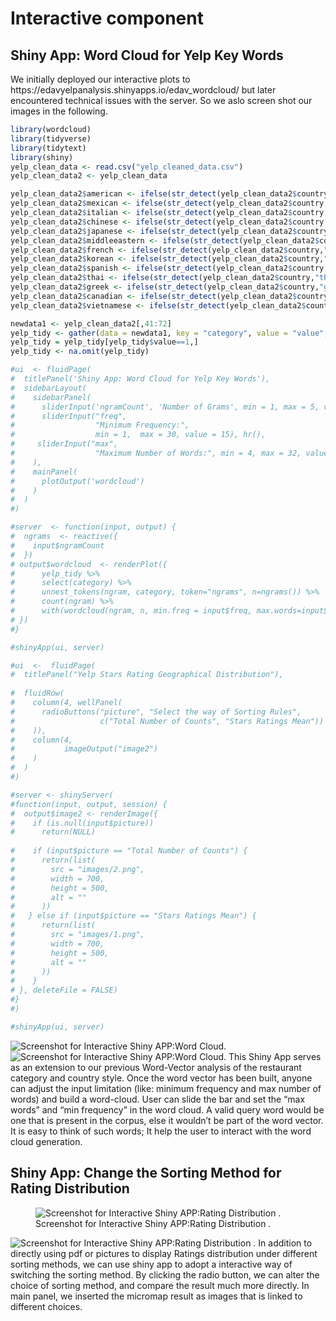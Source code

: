 # Interactive component

## Shiny App: Word Cloud for Yelp Key Words ##

We initially deployed our interactive plots to https://edavyelpanalysis.shinyapps.io/edav_wordcloud/ but later encountered technical issues with the server. So we aslo screen shot our images in the following.

```{r echo=FALSE, include=FALSE}
library(wordcloud)
library(tidyverse)
library(tidytext)
library(shiny)
yelp_clean_data <- read.csv("yelp_cleaned_data.csv")
yelp_clean_data2 <- yelp_clean_data
```

```{r echo=FALSE, include=FALSE}
yelp_clean_data2$american <- ifelse(str_detect(yelp_clean_data2$country,"american"),1,0)
yelp_clean_data2$mexican <- ifelse(str_detect(yelp_clean_data2$country,"mexican"),1,0)
yelp_clean_data2$italian <- ifelse(str_detect(yelp_clean_data2$country,"italian"),1,0)
yelp_clean_data2$chinese <- ifelse(str_detect(yelp_clean_data2$country,"chinese"),1,0)
yelp_clean_data2$japanese <- ifelse(str_detect(yelp_clean_data2$country,"japanese"),1,0)
yelp_clean_data2$middleeastern <- ifelse(str_detect(yelp_clean_data2$country,"middleeastern"),1,0)
yelp_clean_data2$french <- ifelse(str_detect(yelp_clean_data2$country,"french"),1,0)
yelp_clean_data2$korean <- ifelse(str_detect(yelp_clean_data2$country,"korean"),1,0)
yelp_clean_data2$spanish <- ifelse(str_detect(yelp_clean_data2$country,"spanish"),1,0)
yelp_clean_data2$thai <- ifelse(str_detect(yelp_clean_data2$country,"thai"),1,0)
yelp_clean_data2$greek <- ifelse(str_detect(yelp_clean_data2$country,"greek"),1,0)
yelp_clean_data2$canadian <- ifelse(str_detect(yelp_clean_data2$country,"canadian"),1,0)
yelp_clean_data2$vietnamese <- ifelse(str_detect(yelp_clean_data2$country,"vietnamese"),1,0)
```


```{r echo=FALSE, include=FALSE}
newdata1 <- yelp_clean_data2[,41:72]
yelp_tidy <- gather(data = newdata1, key = "category", value = "value", 1:32)
yelp_tidy = yelp_tidy[yelp_tidy$value==1,]
yelp_tidy <- na.omit(yelp_tidy)
```

```{r include=FALSE}
#ui  <- fluidPage(
#  titlePanel('Shiny App: Word Cloud for Yelp Key Words'),
#  sidebarLayout(
#    sidebarPanel(
#      sliderInput('ngramCount', 'Number of Grams', min = 1, max = 5, value = 1),
#      sliderInput("freq",
#                  "Minimum Frequency:",
#                  min = 1,  max = 30, value = 15), hr(),
#     sliderInput("max",
#                  "Maximum Number of Words:", min = 4, max = 32, value = 10)
#    ),
#    mainPanel(
#      plotOutput('wordcloud') 
#    )
#  )
#)

#server  <- function(input, output) {
#  ngrams  <- reactive({
#    input$ngramCount
#  })
# output$wordcloud  <- renderPlot({
#      yelp_tidy %>%
#      select(category) %>%
#      unnest_tokens(ngram, category, token="ngrams", n=ngrams()) %>%
#      count(ngram) %>%
#      with(wordcloud(ngram, n, min.freq = input$freq, max.words=input$max, rot.per=0.2, colors=c("#b4b3b3", "#969696", "#484848", "#8dc7d3")))
# })
#}

#shinyApp(ui, server)
```



```{r include=FALSE}
#ui  <-  fluidPage(
#  titlePanel("Yelp Stars Rating Geographical Distribution"),
  
#  fluidRow(
#    column(4, wellPanel(
#      radioButtons("picture", "Select the way of Sorting Rules",
#                   c("Total Number of Counts", "Stars Ratings Mean"))
#    )),
#    column(4,
#           imageOutput("image2")
#    )
#  )
#)

#server <- shinyServer(
#function(input, output, session) {
#  output$image2 <- renderImage({
#    if (is.null(input$picture))
#      return(NULL)
    
#    if (input$picture == "Total Number of Counts") {
#      return(list(
#        src = "images/2.png",
#        width = 700,
#        height = 500,
#        alt = ""
#      ))
#   } else if (input$picture == "Stars Ratings Mean") {
#      return(list(
#        src = "images/1.png",
#        width = 700,
#        height = 500,
#        alt = ""
#      ))
#    }
# }, deleteFile = FALSE)
#}
#)

#shinyApp(ui, server)
```

![Screenshot for Interactive Shiny APP:Word Cloud.](shinyimages/wordcloud1.jpeg)
![Screenshot for Interactive Shiny APP:Word Cloud.](shinyimages/wordcloud2.jpeg)
This Shiny App serves as an extension to our previous Word-Vector analysis of the restaurant category and country style. Once the word vector has been built, anyone can adjust the input limitation (like: minimum frequency and max number of words) and build a word-cloud. User can slide the bar and set the “max words” and "min frequency" in the word cloud. A valid query word would be one that is present in the corpus, else it wouldn’t be part of the word vector. It is easy to think of such words; It help the user to interact with the word cloud generation. 


## Shiny App: Change the Sorting Method for Rating Distribution ##

![Screenshot for Interactive Shiny APP:Rating Distribution .](shinyimages/map2.jpeg)

![Screenshot for Interactive Shiny APP:Rating Distribution .](shinyimages/map1.jpeg)
In addition to directly using pdf or pictures to display Ratings distribution under different sorting methods, we can use shiny app to adopt a interactive way of switching the sorting method. By clicking the radio button, we can alter the choice of sorting method, and compare the result much more directly. In main panel, we inserted the micromap result as images that is linked to different choices.


